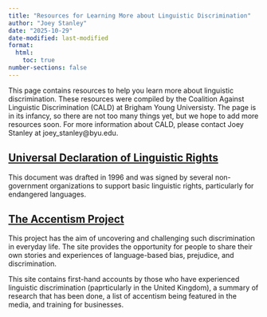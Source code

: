 ```yaml
---
title: "Resources for Learning More about Linguistic Discrimination"
author: "Joey Stanley"
date: "2025-10-29"
date-modified: last-modified
format:
  html:
    toc: true
number-sections: false
---
```


This page contains resources to help you learn more about linguistic discrimination. These resources were compiled by the Coalition Against Linguistic Discrimination (CALD) at Brigham Young Universisty. The page is in its infancy, so there are not too many things yet, but we hope to add more resources soon. For more information about CALD, please contact Joey Stanley at joey_stanley@byu.edu.


## [Universal Declaration of Linguistic Rights](https://unesdoc.unesco.org/ark:/48223/pf0000104267_eng)

This document was drafted in 1996 and was signed by several non-government organizations to support basic linguistic rights, particularly for endangered languages.

## [The Accentism Project](https://accentism.org)

This project has the aim of uncovering and challenging such discrimination in everyday life. The site provides the opportunity for people to share their own stories and experiences of language-based bias, prejudice, and discrimination.

This site contains first-hand accounts by those who have experienced linguistic discrimination (paprticularly in the United Kingdom), a summary of research that has been done, a list of accentism being featured in the media, and training for businesses. 